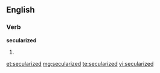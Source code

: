 ==English==

===Verb===
'''secularized'''

# {{past of|secularize}}

[[et:secularized]]
[[mg:secularized]]
[[te:secularized]]
[[vi:secularized]]